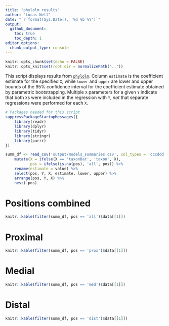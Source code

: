 ```yaml
--- 
title: "phylolm results" 
author: "Lucas Nell" 
date: "`r format(Sys.Date(), '%d %b %Y')`" 
output: 
  github_document: 
    toc: true 
    toc_depth: 1 
editor_options: 
  chunk_output_type: console
--- 
```

 
```r
knitr::opts_chunk$set(echo = FALSE) 
knitr::opts_knit$set(root.dir = normalizePath("..")) 
``` 
 
 
This script displays results from 
[`phylolm`](https://doi.org/10.1093/sysbio/syu005). 
Column `estimate` is the coefficient estimate for the specified `X`, while 
`lower` and `upper` are lower and upper bounds of the 95% confidence interval
for the coefficient estimate obtained by parametric bootstrapping.
Multiple `X` parameters for a given `Y` indicate that both `X`s were included
in the regression with `Y`, *not* that separate regressions were performed for 
each `X`.
 
 
```r
# Packages needed for this script 
suppressPackageStartupMessages({
    library(readr)
    library(dplyr)
    library(tidyr)
    library(stringr)
    library(purrr)
}) 
``` 
 
 
```r
summ_df <- read_csv('output/models_summaries.csv', col_types = 'cccddd') %>%  
    mutate(X = ifelse(X == 'taxonBat', 'taxon', X),
           pos = ifelse(is.na(pos), 'all', pos)) %>%  
    rename(estimate = value) %>%
    select(pos, Y, X, estimate, lower, upper) %>% 
    arrange(pos, Y, X) %>%
    nest(-pos)
``` 
 
 
# Positions combined 
 
```r
knitr::kable(filter(summ_df, pos == 'all')$data[[1]]) 
``` 
 
 
# Proximal 
 
```r
knitr::kable(filter(summ_df, pos == 'prox')$data[[1]])
``` 
 
 
# Medial 
 
```r
knitr::kable(filter(summ_df, pos == 'med')$data[[1]])
``` 
 
 
# Distal 
 
```r
knitr::kable(filter(summ_df, pos == 'dist')$data[[1]])
``` 
 